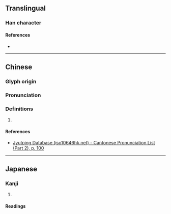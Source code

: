 {{character info/new}}
==Translingual==

===Han character===
{{Han char|rn=46|rad=山|as=10|sn=13|four=20767|canj=UILR|ids=⿰山唐}}

====References====
* {{Han ref|kx=0317.140|dkj=08335|dj=0617.350|hdz=10792.020|uh=5D63|ud=23907|bh=DD4E|bd=56654}}

----

==Chinese==
{{zh-forms}}

===Glyph origin===
{{Han etym}}

===Pronunciation===
{{zh-pron
|m=dàng,táng
|c=dong6
|mc=y
|oc=y
|cat=
}}

===Definitions===
{{zh-hanzi}}

# {{rfdef|zh}}

====References====
* [http://www.iso10646hk.net/jp/document/download.jsp Jyutping Database (iso10646hk.net) - Cantonese Pronunciation List (Part 2), p. 100]

----

==Japanese==

===Kanji===
{{ja-kanji|grade=|rs=山10}}

# {{rfdef|ja|sort=山10}}

====Readings====
{{ja-readings
|goon=どう<だう
|kanon=とう<たう
}}